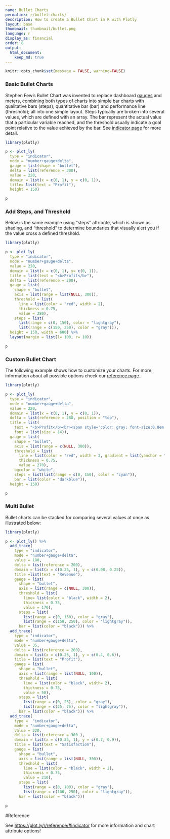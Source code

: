 ```yaml
---
name: Bullet Charts
permalink: r/bullet-charts/
description: How to create a Bullet Chart in R with Plotly
layout: base
thumbnail: thumbnail/bullet.png
language: r
display_as: financial
order: 8
output:
  html_document:
    keep_md: true
---
```


```r
knitr::opts_chunk$set(message = FALSE, warning=FALSE)
```
### Basic Bullet Charts

  Stephen Few's Bullet Chart was invented to replace dashboard [gauges](https://plot.ly/r/gauge-charts/) and meters, combining both types of charts into simple bar charts with qualitative bars (steps), quantitative bar (bar) and performance line (threshold); all into one simple layout.
  Steps typically are broken into several values, which are defined with an array. The bar represent the actual value that a particular variable reached, and the threshold usually indicate a goal point relative to the value achieved by the bar. See [indicator page](https://plot.ly/r/gauge-charts/) for more detail.

```r
library(plotly)

p <- plot_ly(
  type = "indicator",
  mode = "number+gauge+delta",
  gauge = list(shape = "bullet"),
  delta = list(reference = 300),
  value = 220,
  domain = list(x = c(0, 1), y = c(0, 1)),
  title= list(text = "Profit"),
  height = 150)

p
```

### Add Steps, and Threshold

Below is the same example using "steps" attribute, which is shown as shading, and "threshold" to determine boundaries that visually alert you if the value cross a defined threshold.

```r
library(plotly)

p <- plot_ly(
  type = "indicator",
  mode = "number+gauge+delta",
  value = 220,
  domain = list(x = c(0, 1), y= c(0, 1)),
  title = list(text = "<b>Profit</b>"),
  delta = list(reference = 200),
  gauge = list(
    shape = "bullet",
    axis = list(range = list(NULL, 300)),
    threshold = list(
      line = list(color = "red", width = 2),
      thickness = 0.75,
      value = 280),
    steps = list(
      list(range = c(0, 150), color = "lightgray"),
      list(range = c(150, 250), color = "gray"))),
  height = 150, width = 600) %>%
  layout(margin = list(l= 100, r= 10))

p
```

### Custom Bullet Chart

The following example shows how to customize your charts. For more information about all possible options check our [reference page](https://plot.ly/r/reference/#indicator).

```r
library(plotly)

p <- plot_ly(
  type = "indicator",
  mode = "number+gauge+delta",
  value = 220,
  domain = list(x = c(0, 1), y = c(0, 1)),
  delta = list(reference = 280, position = "top"),
  title = list(
    text = "<b>Profit</b><br><span style='color: gray; font-size:0.8em'>U.S. $</span>",
    font = list(size = 14)),
  gauge = list(
    shape = "bullet",
    axis = list(range = c(NULL, 300)),
    threshold = list(
      line = list(color = "red", width = 2, gradient = list(yanchor = "vertical")),
      thickness = 0.75,
      value = 270),
    bgcolor = "white",
    steps = list(list(range = c(0, 150), color = "cyan")),
    bar = list(color = "darkblue")),
  height = 150)

p
```
### Multi Bullet

Bullet charts can be stacked for comparing several values at once as illustrated below:

```r
library(plotly)

p <- plot_ly() %>%
  add_trace(
    type = "indicator",
    mode = "number+gauge+delta",
    value = 180,
    delta = list(reference = 200),
    domain = list(x = c(0.25, 1), y = c(0.08, 0.25)),
    title =list(text = "Revenue"),
    gauge = list(
      shape = "bullet",
      axis = list(range = c(NULL, 300)),
      threshold = list(
        line= list(color = "black", width = 2),
        thickness = 0.75,
        value = 170),
      steps = list(
        list(range = c(0, 150), color = "gray"),
        list(range = c(150, 250), color = "lightgray")),
      bar = list(color = "black"))) %>%
  add_trace(
    type = "indicator",
    mode = "number+gauge+delta",
    value = 35,
    delta = list(reference = 200),
    domain = list(x = c(0.25, 1), y = c(0.4, 0.6)),
    title = list(text = "Profit"),
    gauge = list(
      shape = "bullet",
      axis = list(range = list(NULL, 100)),
      threshold = list(
        line = list(color = "black", width= 2),
        thickness = 0.75,
        value = 50),
      steps = list(
        list(range = c(0, 25), color = "gray"),
        list(range = c(25, 75), color = "lightgray")),
      bar = list(color = "black"))) %>%
  add_trace(
    type =  "indicator",
    mode = "number+gauge+delta",
    value = 220,
    delta = list(reference = 300 ),
    domain = list(x = c(0.25, 1), y = c(0.7, 0.9)),
    title = list(text = "Satisfaction"),
    gauge = list(
      shape = "bullet",
      axis = list(range = list(NULL, 300)),
      threshold = list(
        line = list(color = "black", width = 2),
        thickness = 0.75,
        value = 210),
      steps = list(
        list(range = c(0, 100), color = "gray"),
        list(range = c(100, 250), color = "lightgray")),
      bar = list(color = "black")))

p
```

#Reference

See [https://plot.ly/r/reference/#indicator](https://plot.ly/r/reference/#indicator) for more information and chart attribute options!
